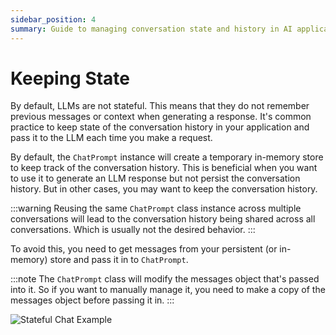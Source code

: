 ```yaml
---
sidebar_position: 4
summary: Guide to managing conversation state and history in AI applications, including persistent storage options for conversation context.
---
```



# Keeping State

By default, LLMs are not stateful. This means that they do not remember previous messages or context when generating a response.
It's common practice to keep state of the conversation history in your application and pass it to the LLM each time you make a request.

By default, the `ChatPrompt` instance will create a temporary in-memory store to keep track of the conversation history. This is beneficial
when you want to use it to generate an LLM response but not persist the conversation history. But in other cases, you may want to keep the conversation history.

:::warning
Reusing the same `ChatPrompt` class instance across multiple conversations will lead to the conversation history being shared across all conversations. Which is usually not the desired behavior.
:::

To avoid this, you need to get messages from your persistent (or in-memory) store and pass it in to `ChatPrompt`.

:::note
The `ChatPrompt` class will modify the messages object that's passed into it. So if you want to manually manage it, you need to make a copy of the messages object before passing it in.
:::

<FileCodeBlock
    lang="typescript"
    src="/generated-snippets/ts/stateful-prompts.snippet.stateful-prompts-state-initialization.ts"
/>

<FileCodeBlock
    lang="typescript"
    src="/generated-snippets/ts/stateful-prompts.snippet.stateful-prompts-example.ts"
/>

![Stateful Chat Example](/screenshots/stateful-chat-example.png)
